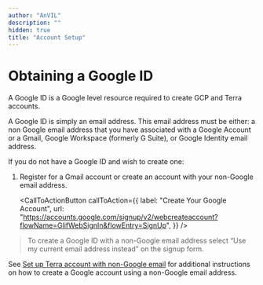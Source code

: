 ```yaml
---
author: "AnVIL"
description: ""
hidden: true
title: "Account Setup"
---
```


# Obtaining a Google ID

A Google ID is a Google level resource required to create GCP and Terra accounts.

A Google ID is simply an email address. This email address must be either: a non Google email address that you have associated with a Google Account or a Gmail, Google Workspace (formerly G Suite), or Google Identity email address.

If you do not have a Google ID and wish to create one:

1. Register for a Gmail account or create an account with your non-Google email address.

   <CallToActionButton
     callToAction={{
       label: "Create Your Google Account",
       url: "https://accounts.google.com/signup/v2/webcreateaccount?flowName=GlifWebSignIn&flowEntry=SignUp",
     }}
   />

> To create a Google ID with a non-Google email address select “Use my current email address instead” on the signup form.

See [Set up Terra account with non-Google email](https://support.terra.bio/hc/en-us/articles/360029186611-Setting-up-a-Google-account-with-a-non-Google-email) for additional instructions on how to create a Google account using a non-Google email address.
